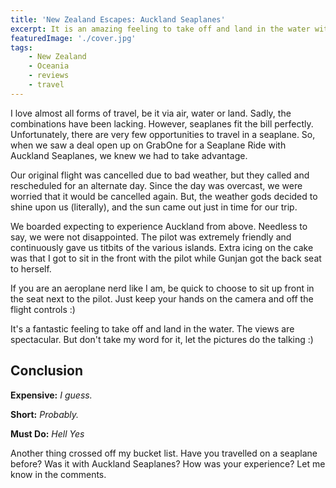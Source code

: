 ```yaml
---
title: 'New Zealand Escapes: Auckland Seaplanes'
excerpt: It is an amazing feeling to take off and land in the water with Auckland Seaplanes. We expected to experience Auckland from above and were not disappointed
featuredImage: './cover.jpg'
tags:
    - New Zealand
    - Oceania
    - reviews
    - travel
---
```


I love almost all forms of travel, be it via air, water or land. Sadly, the combinations have been lacking. However, seaplanes fit the bill perfectly. Unfortunately, there are very few opportunities to travel in a seaplane. So, when we saw a deal open up on GrabOne for a Seaplane Ride with Auckland Seaplanes, we knew we had to take advantage.

<ImageGallery relativeDirectory={props.path} subDirectory="gallery1" />

Our original flight was cancelled due to bad weather, but they called and rescheduled for an alternate day. Since the day was overcast, we were worried that it would be cancelled again. But, the weather gods decided to shine upon us (literally), and the sun came out just in time for our trip.

<ImageGallery relativeDirectory={props.path} subDirectory="gallery2" />

We boarded expecting to experience Auckland from above. Needless to say, we were not disappointed. The pilot was extremely friendly and continuously gave us titbits of the various islands. Extra icing on the cake was that I got to sit in the front with the pilot while Gunjan got the back seat to herself.

If you are an aeroplane nerd like I am, be quick to choose to sit up front in the seat next to the pilot. Just keep your hands on the camera and off the flight controls :)

<ImageGallery relativeDirectory={props.path} subDirectory="gallery3" />

It's a fantastic feeling to take off and land in the water. The views are spectacular. But don't take my word for it, let the pictures do the talking :)

<ImageGallery relativeDirectory={props.path} subDirectory="gallery4" />

## Conclusion

**Expensive:** _I guess._

**Short:** _Probably._

**Must Do:** _Hell Yes_

<Quote quote="Some experiences simply do not translate, you have to go to know." author="Kobi Yamada" />

Another thing crossed off my bucket list. Have you travelled on a seaplane before? Was it with Auckland Seaplanes? How was your experience? Let me know in the comments.
